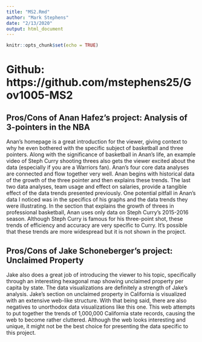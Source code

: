 ```yaml
---
title: "MS2.Rmd"
author: "Mark Stephens"
date: "2/13/2020"
output: html_document
---
```


```r
knitr::opts_chunk$set(echo = TRUE)
```

# Github: https://github.com/mstephens25/Gov1005-MS2


## Pros/Cons of Anan Hafez's project: Analysis of 3-pointers in the NBA

Anan's homepage is a great introduction for the viewer, giving context to why he even bothered with the specific subject of basketball and three pointers.  Along with the significance of basketball in Anan's life, an example video of Steph Curry shooting threes also gets the viewer excited about the data (especially if you are a Warriors fan).  Anan's four core data analyses are connected and flow together very well.  Anan begins with historical data of the growth of the three pointer and then explains these trends.  The last two data analyses, team usage and effect on salaries, provide a tangible effect of the data trends presented previously.  One potential pitfall in Anan's data I noticed was in the specifics of his graphs and the data trends they were illustrating.  In the section that explains the growth of threes in professional basketball, Anan uses only data on Steph Curry's 2015-2016 season.  Although Steph Curry is famous for his three-point shot, these trends of efficiency and accuracy are very specific to Curry.  It's possible that these trends are more widespread but it is not shown in the project.

## Pros/Cons of Jake Schoneberger's project: Unclaimed Property

Jake also does a great job of introducing the viewer to his topic, specifically through an interesting hexagonal map showing unclaimed property per capita by state.  The data visualizations are definitely a strength of Jake's analysis.  Jake's section on unclaimed property in California is visualized with an extensive web-like structure.  With that being said, there are also negatives to unorthodox data visualizations like this one.  This web attempts to put together the trends of 1,000,000 California state records, causing the web to become rather cluttered.  Although the web looks interesting and unique, it might not be the best choice for presenting the data specific to this project.